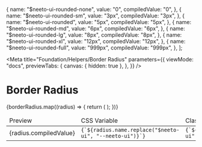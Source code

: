 
  {
    name: "$neeto-ui-rounded-none",
    value: "0",
    compiledValue: "0",
  },
  {
    name: "$neeto-ui-rounded-sm",
    value: "3px",
    compiledValue: "3px",
  },
  {
    name: "$neeto-ui-rounded",
    value: "5px",
    compiledValue: "5px",
  },
  {
    name: "$neeto-ui-rounded-md",
    value: "6px",
    compiledValue: "6px",
  },
  {
    name: "$neeto-ui-rounded-lg",
    value: "8px",
    compiledValue: "8px",
  },
  {
    name: "$neeto-ui-rounded-xl",
    value: "12px",
    compiledValue: "12px",
  },
  {
    name: "$neeto-ui-rounded-full",
    value: "999px",
    compiledValue: "999px",
  },
];

<Meta
  title="Foundation/Helpers/Border Radius"
  parameters={{
    viewMode: "docs",
    previewTabs: {
      canvas: { hidden: true },
    },
  }}
/>

<style>
  {`
  .story-demo-table tr{
      background: transparent !important;
  }
  `}
</style>

# Border Radius

<table className="story-demo-table">
  <thead>
    <tr>
      <td>Preview</td>
      <td>CSS Variable</td>
      <td>Class</td>
    </tr>
  </thead>
  <tbody>
    {borderRadius.map((radius) => {
      return (
        <tr key={radius.name}>
          <td className="neeto-ui-bg-gray-800">
            <div className="p-6">
              <div
                className={`w-20 h-20 flex items-center justify-center neeto-ui-bg-white neeto-ui-text-black ${radius.name.replace(
                  "$neeto-ui",
                  "neeto-ui"
                )}`}
              >
                {radius.compiledValue}
              </div>
            </div>
          </td>
          <td>
            <code>{`${radius.name.replace("$neeto-ui", "--neeto-ui")}`}</code>
          </td>
          <td>
            <div className="flex justify-between">
              <code>{`${radius.name.replace("$neeto-ui", "neeto-ui")}`}</code>
            </div>
          </td>
        </tr>
      );
    })}
  </tbody>
</table>
